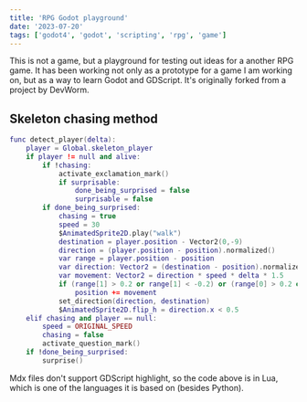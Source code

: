 ```yaml
---
title: 'RPG Godot playground'
date: '2023-07-20'
tags: ['godot4', 'godot', 'scripting', 'rpg', 'game']
---
```


This is not a game, but a playground for testing out ideas for a another RPG game.
It has been working not only as a prototype for a game I am working on, but as
a way to learn Godot and GDScript.
It's originally forked from a project by DevWorm.

<CustomImage src="https://raw.githubusercontent.com/Relderf/Relderf-PostsDB/main/images/rpg.png" alt="RPG Skeleton chase" />

## Skeleton chasing method

```lua
func detect_player(delta):
	player = Global.skeleton_player
	if player != null and alive:
		if !chasing:
			activate_exclamation_mark()
			if surprisable:
				done_being_surprised = false
				surprisable = false
		if done_being_surprised:	
			chasing = true
			speed = 30
			$AnimatedSprite2D.play("walk")
			destination = player.position - Vector2(0,-9)
			direction = (player.position - position).normalized()
			var range = player.position - position
			var direction: Vector2 = (destination - position).normalized()
			var movement: Vector2 = direction * speed * delta * 1.5
			if (range[1] > 0.2 or range[1] < -0.2) or (range[0] > 0.2 or range[0] < -0.2):
				position += movement
			set_direction(direction, destination)
			$AnimatedSprite2D.flip_h = direction.x < 0.5
	elif chasing and player == null:
		speed = ORIGINAL_SPEED
		chasing = false
		activate_question_mark()
	if !done_being_surprised:
		surprise()
```

Mdx files don't support GDScript highlight, so the code above is in Lua, which is one of the languages
it is based on (besides Python).